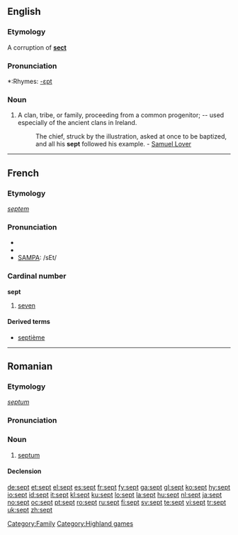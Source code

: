 {{webster}}
==English==

===Etymology===
A corruption of '''[[sect]]'''

===Pronunciation===
*:Rhymes: [[Rhymes:English:-ɛpt|-ɛpt]]

===Noun===
{{en-noun}}

#A clan, tribe, or family, proceeding from a common progenitor; -- used especially of the ancient clans in Ireland.
#:The chief, struck by the illustration, asked at once to be baptized, and all his '''sept''' followed his example. - [[w:Samuel Lover|Samuel Lover]]

[[Category:Family]]
[[Category:Highland games]]

----

==French==

===Etymology===
{{L.|fr}} ''[[septem]]''

===Pronunciation===
*{{audio|Fr-sept.ogg|audio}}
*{{IPA|lang=fr|/sɛt/}}
*[[w:SAMPA|SAMPA]]: /sEt/

===Cardinal number===
'''sept'''

# {{cardinal|lang=fr}} [[seven]]

====Derived terms====
*[[septième]]

----

==Romanian==

===Etymology===
{{L.|ro}} ''[[septum]]''

===Pronunciation===
{{IPA|[sept]|lang=ro}}

===Noun===
{{ro-noun|gend=n|pl=septuri}}

# {{anatomy|lang=ro}} [[septum]]

====Declension====
{{ro-noun-n|pl=septuri|def=septul}}

[[de:sept]]
[[et:sept]]
[[el:sept]]
[[es:sept]]
[[fr:sept]]
[[fy:sept]]
[[ga:sept]]
[[gl:sept]]
[[ko:sept]]
[[hy:sept]]
[[io:sept]]
[[id:sept]]
[[it:sept]]
[[kl:sept]]
[[ku:sept]]
[[lo:sept]]
[[la:sept]]
[[hu:sept]]
[[nl:sept]]
[[ja:sept]]
[[no:sept]]
[[oc:sept]]
[[pt:sept]]
[[ro:sept]]
[[ru:sept]]
[[fi:sept]]
[[sv:sept]]
[[te:sept]]
[[vi:sept]]
[[tr:sept]]
[[uk:sept]]
[[zh:sept]]